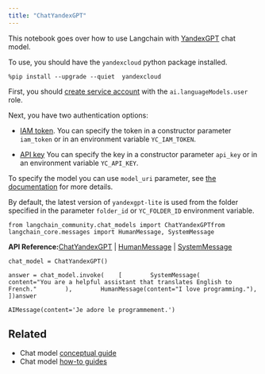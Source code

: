 ```yaml
---
title: "ChatYandexGPT"
---
```


This notebook goes over how to use Langchain with [YandexGPT](https://cloud.yandex.com/en/services/yandexgpt) chat model.

To use, you should have the `yandexcloud` python package installed.

```
%pip install --upgrade --quiet  yandexcloud
```

First, you should [create service account](https://cloud.yandex.com/en/oss/iam/operations/sa/create) with the `ai.languageModels.user` role.

Next, you have two authentication options:

* [IAM token](https://cloud.yandex.com/en/oss/iam/operations/iam-token/create-for-sa). You can specify the token in a constructor parameter `iam_token` or in an environment variable `YC_IAM_TOKEN`.

* [API key](https://cloud.yandex.com/en/oss/iam/operations/api-key/create) You can specify the key in a constructor parameter `api_key` or in an environment variable `YC_API_KEY`.

To specify the model you can use `model_uri` parameter, see [the documentation](https://cloud.yandex.com/en/oss/yandexgpt/concepts/models#yandexgpt-generation) for more details.

By default, the latest version of `yandexgpt-lite` is used from the folder specified in the parameter `folder_id` or `YC_FOLDER_ID` environment variable.

```
from langchain_community.chat_models import ChatYandexGPTfrom langchain_core.messages import HumanMessage, SystemMessage
```

**API Reference:**[ChatYandexGPT](https://python.langchain.com/api_reference/community/chat_models/langchain_community.chat_models.yandex.ChatYandexGPT.html) | [HumanMessage](https://python.langchain.com/api_reference/core/messages/langchain_core.messages.human.HumanMessage.html) | [SystemMessage](https://python.langchain.com/api_reference/core/messages/langchain_core.messages.system.SystemMessage.html)

```
chat_model = ChatYandexGPT()
```

```
answer = chat_model.invoke(    [        SystemMessage(            content="You are a helpful assistant that translates English to French."        ),        HumanMessage(content="I love programming."),    ])answer
```

```
AIMessage(content='Je adore le programmement.')
```

## Related

* Chat model [conceptual guide](/src/oss/concepts/chat_models)
* Chat model [how-to guides](/src/oss/how_to/#chat-models)
